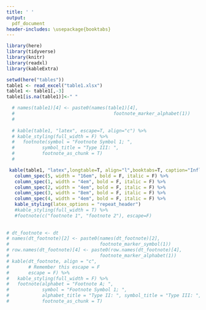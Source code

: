 ```yaml
---
title: ' '
output:
  pdf_document
header-includes: \usepackage{booktabs}
---
```



```r
library(here)
library(tidyverse)
library(knitr)
library(readxl)
library(kableExtra)
```



```r
setwd(here("tables"))
table1 <- read_excel("table1.xlsx")
table1 <- table1[,-3]
table1[is.na(table1)]<-" "

  # names(table1)[4] <- paste0(names(table1)[4],
  #                                    footnote_marker_alphabet(1))
  # 
  
  # kable(table1, "latex", escape=T, align="c") %>%
  # kable_styling(full_width = F) %>% 
  #   footnote(symbol = "Footnote Symbol 1; ",
  #          symbol_title = "Type III: ",
  #          footnote_as_chunk = T)
  # 

 kable(table1, "latex",longtable=T, align="l",booktabs=T, caption="Influential instruments of the Big Five at the facet level")%>% 
   column_spec(5, width = "16em", bold = F, italic = F) %>% 
   column_spec(1, width = "4em", bold = F, italic = F) %>% 
   column_spec(2, width = "4em", bold = F, italic = F) %>% 
   column_spec(3, width = "8em", bold = F, italic = F) %>% 
   column_spec(4, width = "4em", bold = F, italic = F) %>% 
   kable_styling(latex_options = "repeat_header")  
   #kable_styling(full_width = T) %>% 
   #footnote(c("footnote 1", "footnote 2"), escape=F) 
  
  
# dt_footnote <- dt
# names(dt_footnote)[2] <- paste0(names(dt_footnote)[2], 
#                                 footnote_marker_symbol(1))
# row.names(dt_footnote)[4] <- paste0(row.names(dt_footnote)[4], 
#                                 footnote_marker_alphabet(1))
# kable(dt_footnote, align = "c", 
#       # Remember this escape = F
#       escape = F) %>%
#   kable_styling(full_width = F) %>%
#   footnote(alphabet = "Footnote A; ",
#            symbol = "Footnote Symbol 1; ",
#            alphabet_title = "Type II: ", symbol_title = "Type III: ",
#            footnote_as_chunk = T)
```

